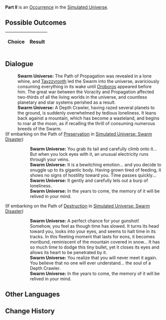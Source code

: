 {{Simulated Universe Event Infobox
|title         = Part II
|image         = 3.png
|type          =
|domains_su    = 
|domains_ext   = 
|domains_swarm = 
|domains_gng   = 
|requirements  =
|prev          = 
|next          = 
|indexRewards  =
|characters    = Oroboros;Tayzzyronth
}}
'''Part II''' is an [[Simulated Universe/Occurrence|Occurrence]] in the [[Simulated Universe]].

==Possible Outcomes==
{| class="article-table"
!Choice
!Result

|}

<!--
==Gameplay Notes==

-->
==Dialogue==
{{Dialogue Start}}
:'''Swarm Universe:''' The Path of Propagation was revealed in a lone whine, and [[Tayzzyronth]] led the Swarm into the universe, avariciously consuming everything in its wake until [[Oroboros]] appeared before him. The great war between the Voracity and Propagation affected two-thirds of all the living worlds in the universe, and countless planetary and star systems perished as a result.
:'''Swarm Universe:''' A Depth Crawler, having razed several planets to the ground, is suddenly overwhelmed by tedious loneliness. It leans back against a mountain, which has become a wasteland, and begins to roar at the moon, as if recalling the thrill of consuming numerous breeds of the Swarm.
;(If embarking on the Path of [[Simulated Universe/Paths#Preservation|Preservation]] in [[Simulated Universe: Swarm Disaster]])
:{{SU Special Dialogue|Preservation|Catch its tail...|Careful... Don't let its tail get you.}}
::'''Swarm Universe:''' You grab its tail and carefully climb onto it... But when you lock eyes with it, an unusual electricity runs through your veins.
::'''Swarm Universe:''' It is a bewitching emotion... and you decide to snuggle up to its gigantic body. Having grown tired of feeding, it shows no signs of hostility toward you. Time passes quickly...
::'''Swarm Universe:''' It gently and carefully lets out a burp of loneliness.
::'''Swarm Universe:''' In the years to come, the memory of it will be relived in your mind.
;(If embarking on the Path of [[Simulated Universe/Paths#Destruction|Destruction]] in [[Simulated Universe: Swarm Disaster]])
:{{SU Special Dialogue|Destruction|I don't want to be near it...|You have a hunting rifle in your hands...}}
::'''Swarm Universe:''' A perfect chance for your gunshot! Somehow, you feel as though time has slowed. It turns its head toward you, looks into your eyes, and seems to halt time in its tracks. In this fleeting moment that lasts for eons, it becomes moribund, reminiscent of the mountain covered in snow... It has so much time to dodge this tiny bullet, yet it closes its eyes and allows its heart to be penetrated by it.
::'''Swarm Universe:''' You realize that you will never meet it again. You believe that no one will ever understand... the soul of a Depth Crawler.
::'''Swarm Universe:''' In the years to come, the memory of it will be relived in your mind.
{{Dialogue End}}

==Other Languages==
{{Other Languages
|en   = Part II
|zhs  = 其二
|zht  = 其二
|ja   = その2
|ko   = II
|es   = Parte II
|fr   = Partie II
|ru   = II
|th   = ตอน 2
|vi   = Phần 2
|de   = Teil 2
|id   = Bagian II
|pt   = Parte II
}}

==Change History==
{{Change History|<!--unknown-->}}
